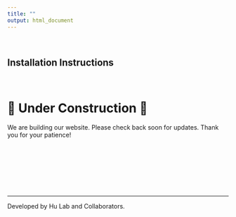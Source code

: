 ```yaml
---
title: ""
output: html_document
---
```

<br>
<div align="left">
  <h2 style="font-weight: bold;">Installation Instructions</h2>
</div>
<br>

<div align="center">
  <h1>🚧 Under Construction 🚧</h1>
  <p>We are building our website. Please check back soon for updates. Thank you for your patience! </p>
</div>


<br>
<br>
<br>
<br>
<br>
<br>

---
`[^1]:`{=markdown} Developed by Hu Lab and Collaborators.

